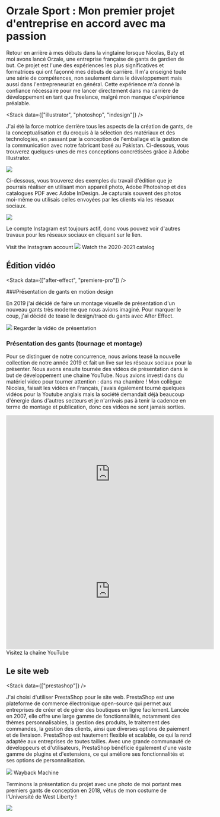 
<Breadcrumb parent="Projects" name="Orzale Sport : Mon premier projet d'entreprise en accord avec ma passion" />

# Orzale Sport : Mon premier projet d'entreprise en accord avec ma passion

Retour en arrière à mes débuts dans la vingtaine lorsque Nicolas, Baty et moi avons lancé Orzale, une entreprise française de gants de gardien de but. Ce projet est l'une des expériences les plus significatives et formatrices qui ont façonné mes débuts de carrière. Il m'a enseigné toute une série de compétences, non seulement dans le développement mais aussi dans l'entrepreneuriat en général. Cette expérience m'a donné la confiance nécessaire pour me lancer directement dans ma carrière de développement en tant que freelance, malgré mon manque d'expérience préalable.

<Stack data={["illustrator", "photoshop", "indesign"]} />

J'ai été la force motrice derrière tous les aspects de la création de gants, de la conceptualisation et du croquis à la sélection des matériaux et des technologies, en passant par la conception de l'emballage et la gestion de la communication avec notre fabricant basé au Pakistan. Ci-dessous, vous trouverez quelques-unes de mes conceptions concrétisées grâce à Adobe Illustrator.

<Image src={Drawing} width={600} quality={100} />

Ci-dessous, vous trouverez des exemples du travail d'édition que je pourrais réaliser en utilisant mon appareil photo, Adobe Photoshop et des catalogues PDF avec Adobe InDesign. Je capturais souvent des photos moi-même ou utilisais celles envoyées par les clients via les réseaux sociaux.

<Image src={Montages} width={600} quality={100} />

Le compte Instagram est toujours actif, donc vous pouvez voir d'autres travaux pour les réseaux sociaux en cliquant sur le lien.

<Link href="https://www.instagram.com/orzale.sport/" target="_blank">
	Visit the Instagram account
</Link>

<Image src={Catalog} width={600} quality={100} />

<Link href="/img/catalogue-starter-2021-2022.pdf" target="_blank">
	Watch the 2020-2021 catalog
</Link>

## Édition vidéo

<Stack data={["after-effect", "premiere-pro"]} />

###Présentation de gants en motion design

En 2019 j'ai décidé de faire un montage visuelle de présentation d'un nouveau gants très moderne que nous avions imaginé. Pour marquer le coup, j'ai décidé de teasé le design/tracé du gants avec After Effect.

<Image src={Orzale3D} width={600} quality={100} />

<Link href="https://www.instagram.com/p/BycafD1opzn/" target="_blank">
	Regarder la vidéo de présentation
</Link>

### Présentation des gants (tournage et montage)

Pour se distinguer de notre concurrence, nous avions teasé la nouvelle collection de notre année 2019 et fait un live sur les réseaux sociaux pour la présenter. Nous avons ensuite tournée des vidéos de présentation dans le but de développement une chaine YouTube. Nous avions investi dans du matériel video pour tourner attention : dans ma chambre !
Mon collègue Nicolas, faisait les vidéos en Français, j'avais également tourné quelques vidéos pour la Youtube anglais mais la société demandait déjà beaucoup d'énergie dans d'autres secteurs et je n'arrivais pas à tenir la cadence en terme de montage et publication, donc ces vidéos ne sont jamais sorties.

<iframe
	width="560"
	height="315"
	src="https://www.youtube.com/embed/cLQcpC27pm8?si=0ShaChR98cHjVtKS"
	title="YouTube video player"
	frameborder="0"
	allow="accelerometer; autoplay; clipboard-write; encrypted-media; gyroscope; picture-in-picture; web-share"
	referrerpolicy="strict-origin-when-cross-origin"
	allowfullscreen
></iframe>

<iframe
	width="560"
	height="315"
	src="https://www.youtube.com/embed/_q9Kp21p3gY?si=0dO87tfWw7nnhfyd"
	title="YouTube video player"
	frameborder="0"
	allow="accelerometer; autoplay; clipboard-write; encrypted-media; gyroscope; picture-in-picture; web-share"
	referrerpolicy="strict-origin-when-cross-origin"
	allowfullscreen
></iframe>

<Link href="https://www.youtube.com/@orzalesport8209" target="_blank">
	Visitez la chaîne YouTube
</Link>

## Le site web

<Stack data={["prestashop"]} />

J'ai choisi d'utiliser PrestaShop pour le site web. PrestaShop est une plateforme de commerce électronique open-source qui permet aux entreprises de créer et de gérer des boutiques en ligne facilement. Lancée en 2007, elle offre une large gamme de fonctionnalités, notamment des thèmes personnalisables, la gestion des produits, le traitement des commandes, la gestion des clients, ainsi que diverses options de paiement et de livraison. PrestaShop est hautement flexible et scalable, ce qui la rend adaptée aux entreprises de toutes tailles. Avec une grande communauté de développeurs et d'utilisateurs, PrestaShop bénéficie également d'une vaste gamme de plugins et d'extensions, ce qui améliore ses fonctionnalités et ses options de personnalisation.

<Image src={Website} width={1000} quality={100} />

<Link href="https://web.archive.org/web/20220801000000*/https://orzale-sport.com/" target="_blank">
	Wayback Machine
</Link>

Terminons la présentation du projet avec une photo de moi portant mes premiers gants de conception en 2018, vêtus de mon costume de l'Université de West Liberty !

<Image src={FlorianOrzale} width={600} quality={100} />
